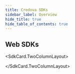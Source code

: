 ```yaml
---
title: Credova SDKs
sidebar_label: Overview
hide_title: true
hide_table_of_contents: true
---
```



<Intro
  title="Credova SDKs"
  caption="Libraries and tools for interacting with your Credova integration."
/>

## Web SDKs

<SdkCard.TwoColumnLayout>
  <SdkCard
    href="/sdks/web/javascript"
    heading="JavaScript Elements SDK"
    icon={SDK.JAVASCRIPT}
    repository="credova-elements"
  />

  <SdkCard
    href="/sdks/web/react"
    heading="React Elements SDK"
    icon={SDK.REACT}
    repository="credova-elements"
  />
</SdkCard.TwoColumnLayout>
